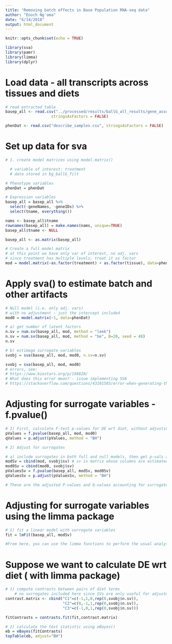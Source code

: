 ```yaml
---
title: "Removing batch effects in Base Population RNA-seq data"
author: "Enoch Ng'oma"
date: "6/14/2018"
output: html_document
---
```


```r
knitr::opts_chunk$set(echo = TRUE)

library(sva)
library(pamr)
library(limma)
library(dplyr)
```

# Load data - all transcripts across tissues and diets

```r
# read extracted table
basep_all <- read.csv("../processed/results/ballG_all_results/gene_associated_texpr.csv", 
                    stringsAsFactors = FALSE)

phenDat <- read.csv("describe_samples.csv", stringsAsFactors = FALSE)

```

# Set up data for sva

```r
# 1. create model matrices using model.matrix()

  # variable of interest: treatment
  # data stored in bg_ballG_filt

# Phenotype variables 
phenDat = phenDat 

# Expression variables
basep_all = basep_all %>%
  select(-geneNames, -geneIDs) %>%
  select(tname, everything())

nams <- basep_all$tname
rownames(basep_all) = make.names(nams, unique=TRUE) 
basep_all$tname <- NULL

basep_all <- as.matrix(basep_all)

# Create a full model matrix
# at this point we have only var of interest, no adj. vars
# since treatment has multiple levels, treat it as factor
mod = model.matrix(~as.factor(treatment) + as.factor(tissue), data=phenDat)
```

# Apply sva() to estimate batch and other artifacts

```r
# Null model (i.e. only adj. vars)
# with no adjustment - just the intercept included
mod0 = model.matrix(~1, data=phenDat)

# a) get number of latent factors
n.sv = num.sv(basep_all, mod, method = "leek")
n.sv = num.sv(basep_all, mod, method = "be", B=20, seed = 48)
n.sv

# b) estimage surrogate variables
svobj = sva(basep_all, mod, mod0, n.sv=n.sv)

svobj = sva(basep_all, mod, mod0) 
# errors, see:
# https://www.biostars.org/p/198820/
# What does this error mean? - issue implementing SVA
# https://stackoverflow.com/questions/43101585/error-when-generating-the-sva-object-using-package-sva-in-r

```

# Adjusting for surrogate variables - f.pvalue()

```r
# 1) First, calculate F-test p-values for DE wrt diet, without adjusting for SVs
pValues = f.pvalue(basep_all, mod, mod0)
qValues = p.adjust(pValues, method = "BH") 

# 2) Adjust for surrogates

# a) include surrogates in both full and null models, then get p-vals and q-vals
modSv = cbind(mod, svobj$sv) # sv is matrix whose columns are estimated SVs
mod0Sv = cbind(mod0, svobj$sv)
pValuesSv = f.pvalue(basep_all, modSv, mod0Sv)
qValuesSv = p.adjust(pValuesSv, method = "BH")

# These are the adjusted P-values and Q-values accounting for surrogate variables.
```

# Adjusting for surrogate variables using the limma package

```r
# 1) fit a linear model with surrogate variables
fit = lmFit(basep_all, modSv)

#From here, you can use the limma functions to perform the usual analyses.
```

# Suppose we want to calculate DE wrt diet ( with limma package)


```r
# 1) compute contrasts between pairs of diet terms
    # no surrogates included here since SVs are only useful for adjustment
contrast.matrix <- cbind("C1"=c(-1,1,0,rep(0,svobj$n.sv)),
                         "C2"=c(0,-1,1,rep(0,svobj$n.sv)),
                         "C3"=c(-1,0,1,rep(0,svobj$n.sv)))

fitContrasts = contrasts.fit(fit,contrast.matrix) 

# 2) calculate the test statistic using eBayes()
eb = eBayes(fitContrasts)
topTable(eb, adjust="BH")

```



